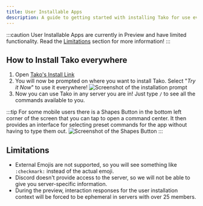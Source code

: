 ```yaml
---
title: User Installable Apps
description: A guide to getting started with installing Tako for use everywhere!
---
```



:::caution
User Installable Apps are currently in Preview and have limited functionality. Read the [Limitations](#limitations) section for more information!
:::

## How to Install Tako everywhere

<Steps>

1. Open [Tako's Install Link](https://discord.com/oauth2/authorize?client_id=959798351753252905)
2. You will now be prompted on where you want to install Tako. Select "_Try it Now_" to use it everywhere!
   ![Screenshot of the installation prompt](../../../../assets/guides/user-apps.png)
3. Now you can use Tako in any server you are in! Just type `/` to see all the commands available to you.
</Steps>

:::tip
For some mobile users there is a Shapes Button in the bottom left corner of the screen that you can tap to open a command center. It then provides an interface for selecting preset commands for the app without having to type them out.
![Screenshot of the Shapes Button](../../../../assets/guides/shapes.png)
:::

## Limitations

- External Emojis are not supported, so you will see something like `:checkmark:` instead of the actual emoji.
- Discord doesn't provide access to the server, so we will not be able to give you server-specific information.
- During the preview, interaction responses for the user installation context will be forced to be ephemeral in servers with over 25 members.

